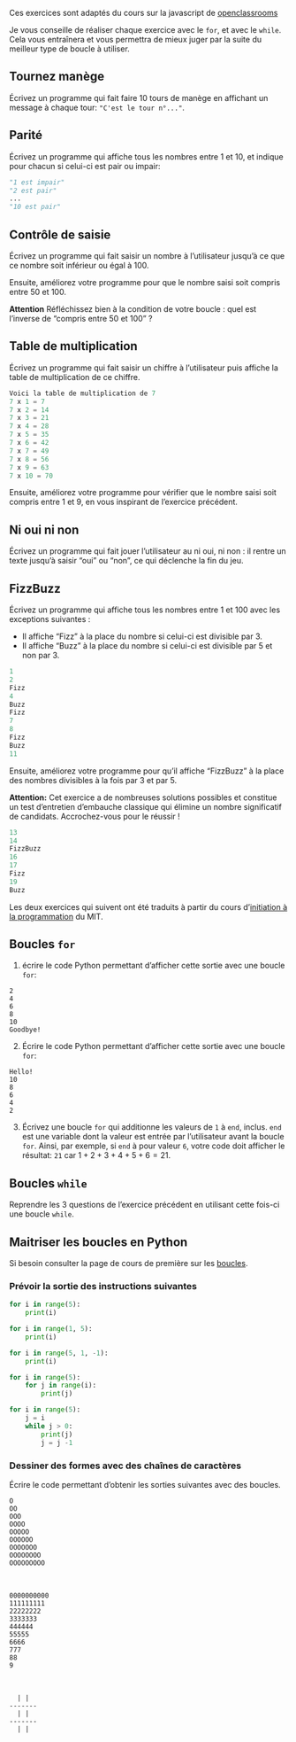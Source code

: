 Ces exercices sont adaptés du cours sur la javascript de
[openclassrooms](https://openclassrooms.com/en/courses/2984401-apprenez-a-coder-avec-javascript/3074396-repetez-des-instructions#/id/r-3075177)

Je vous conseille de réaliser chaque exercice avec le `for`, et avec le `while`. Cela vous
entraînera et vous permettra de mieux juger par la suite du meilleur type de boucle à utiliser.

## Tournez manège

Écrivez un programme qui fait faire 10 tours de manège en affichant un message à chaque tour:
`"C'est le tour n°..."`.

<!--
### Une solution possible

for i in range(1,11):
    print("C'est le tour n°", i) -->

## Parité

Écrivez un programme qui affiche tous les nombres entre 1 et 10, et indique pour chacun si celui-ci
est pair ou impair:

```python
"1 est impair"
"2 est pair"
...
"10 est pair"
```

<!-- ### Une solution possible¶

for i in range(1,11):
    if i %2 ==0:
        print(i, "est pair")
    else:
        print(i, "est impair") -->

## Contrôle de saisie

Écrivez un programme qui fait saisir un nombre à l'utilisateur jusqu'à ce que ce nombre soit
inférieur ou égal à 100.

Ensuite, améliorez votre programme pour que le nombre saisi soit compris entre 50 et 100.

**Attention** Réfléchissez bien à la condition de votre boucle : quel est l'inverse de "compris
entre 50 et 100" ?

<!-- ### Une solution possible¶

REPEAT = True
while REPEAT:
    n = int(input("Entrez un nombre compris entre 50 et 100: "))
    if (n > 49) and (n < 100):
        print("Merci pour votre réponse:)")
        REPEAT = False -->

## Table de multiplication

Écrivez un programme qui fait saisir un chiffre à l'utilisateur puis affiche la table de
multiplication de ce chiffre.

```python
Voici la table de multiplication de 7
7 x 1 = 7
7 x 2 = 14
7 x 3 = 21
7 x 4 = 28
7 x 5 = 35
7 x 6 = 42
7 x 7 = 49
7 x 8 = 56
7 x 9 = 63
7 x 10 = 70
```

Ensuite, améliorez votre programme pour vérifier que le nombre saisi soit compris entre 1 et 9, en
vous inspirant de l'exercice précédent.

<!-- ### Une solution possible

n = int(input("Vous souhaitez afficher la table de: "))
for i in range(1,11):
    print(n, "x", i, "=", n*i) -->

## Ni oui ni non

Écrivez un programme qui fait jouer l'utilisateur au ni oui, ni non : il rentre un texte jusqu'à
saisir "oui" ou "non", ce qui déclenche la fin du jeu.

<!-- ### Une solution possible¶

print("""
Bienvenue dans le jeu du ni oui ni non
""")
# On initialise la variable reponse
reponse = ""
while (reponse != "oui") and (reponse != "non"):
    reponse = input("Que dites-vous? ")
    # On convertit la réponse en minuscules pour la comparaison
    reponse = reponse.lower()

print("PERDU! Vous avez dit", reponse) -->

## FizzBuzz

Écrivez un programme qui affiche tous les nombres entre 1 et 100 avec les
exceptions suivantes :

- Il affiche "Fizz" à la place du nombre si celui-ci est divisible par 3.
- Il affiche "Buzz" à la place du nombre si celui-ci est divisible par 5 et non par 3.

```python
1
2
Fizz
4
Buzz
Fizz
7
8
Fizz
Buzz
11
```

Ensuite, améliorez votre programme pour qu'il affiche "FizzBuzz" à la place des
nombres divisibles à la fois par 3 et par 5.

**Attention:** Cet exercice a de nombreuses solutions possibles et constitue un test d'entretien
d'embauche classique qui élimine un nombre significatif de candidats. Accrochez-vous pour le
réussir !

```python
13
14
FizzBuzz
16
17
Fizz
19
Buzz
```

<!--
### Une solution possible

J'attends toujours vos propositions! -->

Les deux exercices qui suivent ont été traduits à partir du cours
d'[initiation à la programmation](https://www.edx.org/course/introduction-to-computer-science-and-programming-7)
du MIT.

<!-- Lien vers les solutions: https://github.com/anarayanan86/MITx-6.00.1x -->

## Boucles `for`

1. écrire le code Python permettant d'afficher cette sortie avec une boucle `for`:

```
2
4
6
8
10
Goodbye!
```

<!-- 
for i in range(2, 11, 2):
    print(i)
print('Goodbye!')
 -->

2. Écrire le code Python permettant d'afficher cette sortie avec une boucle `for`:

```
Hello!
10
8
6
4
2
```

<!-- 
print('Hello!')
for i in range(10, 0, -2):
    print(i)
 -->

3. Écrivez une boucle `for` qui additionne les valeurs de `1` à `end`, inclus. `end` est une
   variable dont la valeur est entrée par l'utilisateur avant la boucle `for`. Ainsi, par exemple,
   si `end` à pour valeur `6`, votre code doit afficher le résultat: `21` car $1 + 2 + 3 + 4 + 5 +
   6 = 21$.

<!-- 
total = 0
for i in range(end+1):
    total += i

print(total)
 -->

## Boucles `while`

Reprendre les 3 questions de l'exercice précédent en utilisant cette fois-ci une boucle `while`.

## Maitriser les boucles en Python

Si besoin consulter la page de cours de première sur les
[boucles](/1g/nsi/7-langages-et-programmation/5-boucles).

### Prévoir la sortie des instructions suivantes


```python
for i in range(5):
    print(i)

for i in range(1, 5):
    print(i)

for i in range(5, 1, -1):
    print(i)

for i in range(5):
    for j in range(i):
        print(j)

for i in range(5):
    j = i
    while j > 0:
        print(j)
        j = j -1
```

### Dessiner des formes avec des chaînes de caractères

Écrire le code permettant d'obtenir les sorties suivantes avec des boucles.

```
O
OO
OOO
OOOO
OOOOO
OOOOOO
OOOOOOO
OOOOOOOO
OOOOOOOOO
```
&nbsp;

```
0000000000
111111111
22222222
3333333
444444
55555
6666
777
88
9
```
&nbsp;

```
  | |
-------
  | |
-------
  | |

```